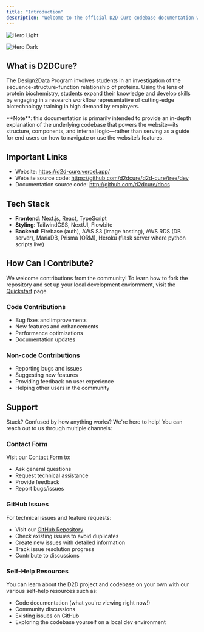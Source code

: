 ```yaml
---
title: "Introduction"
description: "Welcome to the official D2D Cure codebase documentation website!"
---
```


<img
  className="block dark:hidden"
  src="/images/d2dcure.png"
  alt="Hero Light"
  title={true}
/>

<img
  className="hidden dark:block"
  src="/images/hero-dark.png"
  alt="Hero Dark"
/>

## What is D2DCure?

The Design2Data Program involves students in an investigation of the sequence-structure-function relationship of proteins. Using the lens of protein biochemistry, students expand their knowledge and develop skills by engaging in a research workflow representative of cutting-edge biotechnology training in high demand by employers.

<Note>
  **Note**: this documentation is primarily intended to provide an in-depth explanation of the underlying codebase that powers the website—its structure, components, and internal logic—rather than serving as a guide for end users on how to navigate or use the website’s features.
</Note>

## Important Links

- Website: https://d2d-cure.vercel.app/
- Website source code: https://github.com/d2dcure/d2d-cure/tree/dev
- Documentation source code: http://github.com/d2dcure/docs

## Tech Stack

- **Frontend**: Next.js, React, TypeScript
- **Styling**: TailwindCSS, NextUI, Flowbite
- **Backend**: Firebase (auth), AWS S3 (image hosting), AWS RDS (DB server), MariaDB, Prisma (ORM), Heroku (flask server where python scripts live) 

## How Can I Contribute?

We welcome contributions from the community\! To learn how to fork the repository and set up your local development enviornment, visit the [Quickstart](https://d2dcure.mintlify.app/quickstart) page.

### Code Contributions

- Bug fixes and improvements
- New features and enhancements
- Performance optimizations
- Documentation updates

### Non-code Contributions

- Reporting bugs and issues
- Suggesting new features
- Providing feedback on user experience
- Helping other users in the community

## Support

Stuck? Confused by how anything works? We're here to help\! You can reach out to us through multiple channels:

### Contact Form

Visit our [Contact Form](https://d2d-cure.vercel.app/contact) to:

- Ask general questions
- Request technical assistance
- Provide feedback
- Report bugs/issues

### GitHub Issues

For technical issues and feature requests:

- Visit our [GitHub Repository](https://github.com/d2dcure/d2d-cure/tree/dev)
- Check existing issues to avoid duplicates
- Create new issues with detailed information
- Track issue resolution progress
- Contribute to discussions

### Self-Help Resources

You can learn about the D2D project and codebase on your own with our various self-help resources such as:

- Code documentation (what you're viewing right now\!)
- Community discussions
- Existing issues on GitHub
- Exploring the codebase yourself on a local dev environment